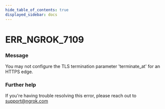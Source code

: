 ```yaml
---
hide_table_of_contents: true
displayed_sidebar: docs
---
```



# ERR_NGROK_7109

### Message
You may not configure the TLS termination parameter 'terminate_at' for an HTTPS edge.

<ErrorDetails error='err_ngrok_7109' />


### Further help
If you're having trouble resolving this error, please reach out to [support@ngrok.com](mailto:support@ngrok.com?subject=Help%20with%20ERR_NGROK_7109)

